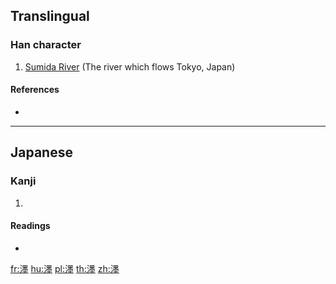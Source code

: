 ==Translingual==

===Han character===
{{Han char|rn=85|rad=水|as=15|sn=18|four=|canj=EWGG}}

# [[w:Sumida River|Sumida River]] (The river which flows Tokyo, Japan)

====References====
* {{Han ref|kx=0657.361|hdz=31769.051|uh=6FF9|ud=28665}}

----

==Japanese==

===Kanji===
{{ja-kanji|grade=|rs=水15}}

# {{defn|lang=ja|sort=水15}}

====Readings====
* {{ja-readings|on=|kun=[[ぼく]] (boku)}}

[[fr:濹]]
[[hu:濹]]
[[pl:濹]]
[[th:濹]]
[[zh:濹]]